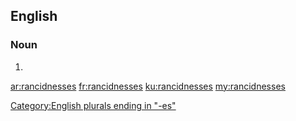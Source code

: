 ==English==

===Noun===
{{head|en|plural}}

# {{plural of|rancidness|lang=en}}

[[Category:English plurals ending in "-es"]]

[[ar:rancidnesses]]
[[fr:rancidnesses]]
[[ku:rancidnesses]]
[[my:rancidnesses]]